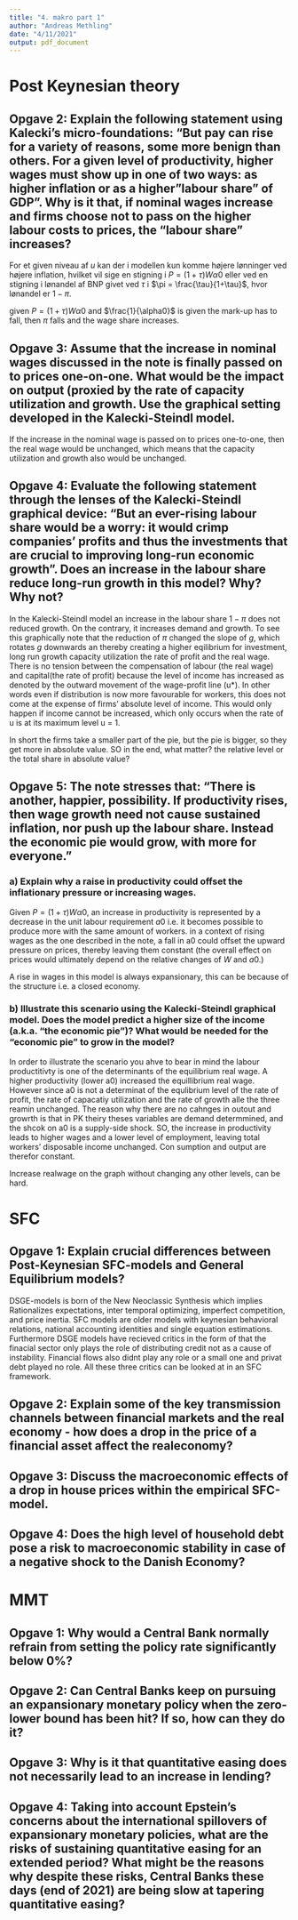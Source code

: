 ```yaml
---
title: "4. makro part 1"
author: "Andreas Methling"
date: "4/11/2021"
output: pdf_document
---
```


# Post Keynesian theory

## Opgave 2: Explain the following statement using Kalecki’s micro-foundations: "But pay can rise for a variety of reasons, some more benign than others. For a given level of productivity, higher wages must show up in one of two ways: as higher inflation or as a higher "labour share" of GDP". Why is it that, if nominal wages increase and firms choose not to pass on the higher labour costs to prices, the "labour share" increases?

For et given niveau af $u$ kan der i modellen kun komme højere lønninger ved højere inflation, hvilket vil sige en stigning i $P = (1+\tau)W\alpha0$ eller ved en stigning i lønandel af BNP givet ved $\tau$ i $\pi = \frac{\tau}{1+\tau}$, hvor lønandel er $1-\pi$. 

given $P = (1+\tau)W\alpha0$ and $\frac{1}{\alpha0}$ is given the mark-up has to fall, then $\pi$ falls and the wage share increases.

## Opgave 3: Assume that the increase in nominal wages discussed in the note is finally passed on to prices one-on-one. What would be the impact on output (proxied by the rate of capacity utilization and growth. Use the graphical setting developed in the Kalecki-Steindl model.

If the increase in the nominal wage is passed on to prices one-to-one, then the real wage would be unchanged, which means that the capacity utilization and growth also would be unchanged.


## Opgave 4: Evaluate the following statement through the lenses of the Kalecki-Steindl graphical device: "But an ever-rising labour share would be a worry: it would crimp companies' profits and thus the investments that are crucial to improving long-run economic growth". Does an increase in the labour share reduce long-run growth in this model? Why? Why not?

In the Kalecki-Steindl model an increase in the labour share $1-\pi$ does not reduced growth. On the contrary, it increases demand and growth. To see this graphically note that the reduction of $\pi$ changed the slope of $g$, which rotates $g$ downwards an thereby creating a higher eqilibrium for investment, long run growth capacity utilization the rate of profit and the real wage. There is no tension between the compensation of labour (the real wage) and capital(the rate of profit) because the level of income has increased as denoted by the outward movement of the wage-profit line (u*). In other words even if distribution is now more favourable for workers, this does not come at the expense of firms' absolute level of income. This would only happen if income cannot be increased, which only occurs when the rate of u is at its maximum level u = 1.

In short the firms take a smaller part of the pie, but the pie is bigger, so they get more in absolute value. SO in the end, what matter? the relative level or the total share in absolute value?

## Opgave 5:  The note stresses that: "There is another, happier, possibility. If productivity rises, then wage growth need not cause sustained inflation, nor push up the labour share. Instead the economic pie would grow, with more for everyone."


### a) Explain why a raise in productivity could offset the inflationary pressure or increasing wages.

Given $P = (1+\tau)W\alpha0$, an increase in productivity is represented by a decrease in the unit labour requirement $a0$ i.e. it becomes possible to produce more with the same amount of workers. in a context of rising wages as the one described in the note, a fall in a0 could offset the upward pressure on prices, thereby leaving them constant (the overall effect on prices would ultimately depend on the relative changes of $W$ and $a0$.)

A rise in wages in this model is always expansionary, this can be because of the structure i.e. a closed economy.


### b) Illustrate this scenario using the Kalecki-Steindl graphical model. Does the model predict a higher size of the income (a.k.a. "the economic pie")? What would be needed for the "economic pie" to grow in the model?

In order to illustrate the scenario you ahve to bear in mind the labour productitivty is one of the determinants of the equilibrium real wage. A higher productivity (lower a0) increased the equillibrium real wage. However since a0 is not a determinat of the equlibrium level of the rate of profit, the rate of capacatiy utilization and the rate of growth alle the three reamin unchanged. The reason why there are no cahnges in outout and growrth is that in PK theiry theses variables are demand determmined, and the shcok on a0 is a supply-side shock. SO, the increase in productivity leads to higher wages and a lower level of employment, leaving total workers' disposable income unchanged. Con sumption and output are therefor constant.

Increase realwage on the graph without changing any other levels, can be hard.

# SFC
## Opgave 1:  Explain crucial differences between Post-Keynesian SFC-models and General Equilibrium models?

DSGE-models is born of the New Neoclassic Synthesis which implies Rationalizes expectations, inter temporal optimizing, imperfect competition, and price inertia. SFC models are older models with keynesian behavioral relations, national accounting identities and single equation estimations. Furthermore DSGE models have recieved critics in the form of that the finacial sector only plays the role of distributing credit not as a cause of instability. Financial flows also didnt play any role or a small one and privat debt played no role. All these three critics can be looked at in an SFC framework.

## Opgave 2: Explain some of the key transmission channels between financial markets and the real economy - how does a drop in the price of a financial asset affect the realeconomy?


## Opgave 3:  Discuss the macroeconomic effects of a drop in house prices within the empirical SFC-model.



## Opgave 4: Does the high level of household debt pose a risk to macroeconomic stability in case of a negative shock to the Danish Economy?


# MMT

## Opgave 1: Why would a Central Bank normally refrain from setting the policy rate significantly below 0%?


## Opgave 2: Can Central Banks keep on pursuing an expansionary monetary policy when the zero-lower bound has been hit? If so, how can they do it?


## Opgave 3: Why is it that quantitative easing does not necessarily lead to an increase in lending?


## Opgave 4: Taking into account Epstein’s concerns about the international spillovers of expansionary monetary policies, what are the risks of sustaining quantitative easing for an extended period? What might be the reasons why despite these risks, Central Banks these days (end of 2021) are being slow at tapering quantitative easing?




